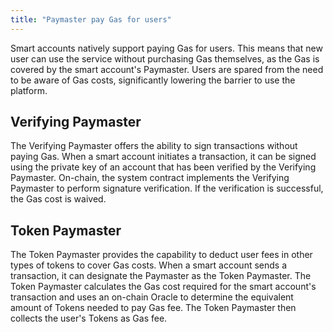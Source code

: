 ```yaml
---
title: "Paymaster pay Gas for users"
---
```


Smart accounts natively support paying Gas for users. This means that new user can use the service without purchasing Gas themselves, as the Gas is covered by the smart account's Paymaster. Users are spared from the need to be aware of Gas costs, significantly lowering the barrier to use the platform.

## Verifying Paymaster

The Verifying Paymaster offers the ability to sign transactions without paying Gas. When a smart account initiates a transaction, it can be signed using the private key of an account that has been verified by the Verifying Paymaster. On-chain, the system contract implements the Verifying Paymaster to perform signature verification. If the verification is successful, the Gas cost is waived.

## Token Paymaster

The Token Paymaster provides the capability to deduct user fees in other types of tokens to cover Gas costs. When a smart account sends a transaction, it can designate the Paymaster as the Token Paymaster. 
The Token Paymaster calculates the Gas cost required for the smart account's transaction and uses an on-chain Oracle to determine the equivalent amount of Tokens needed to pay Gas fee. 
The Token Paymaster then collects the user's Tokens as Gas fee.